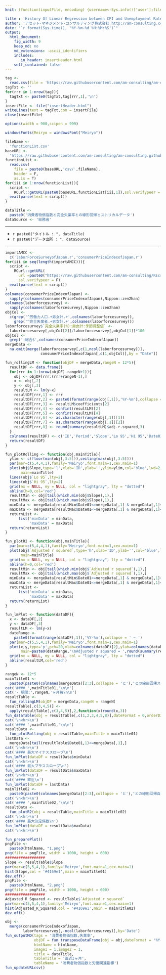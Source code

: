 ```yaml
---
knit: (function(inputFile, encoding) {username<-Sys.info()['user'];fileName<-'defaultPath.csv';pathToFile <-paste0('C:/Users/', username,'/Desktop/pathToCSV/');setwd(pathToFile);buf0<-read.csv(fileName,header = F,skip = 0,stringsAsFactor = F,check.names = F,fileEncoding = 'utf-8');timeStamp<-format(Sys.time(),'%Y%m%d%H%M%S');htmlName<-'historyOfLinearRegression';rmarkdown::render(inputFile, encoding = encoding, output_file = paste0('C:/Users/',username,buf0[2,1],'charts/','am-consulting.co.jp-',htmlName,'.html')) })

title : 'History Of Linear Regression between CPI and Unemployment Rate'
author: 'アセット･マネジメント･コンサルティング株式会社 http://am-consulting.co.jp'
date: "`r format(Sys.time(), '%Y-%m-%d %H:%M:%S')`"
output: 
  html_document:
    fig_width: 9
    keep_md: no
    md_extensions: -ascii_identifiers 
    includes:
       in_header: insertHeader.html
    self_contained: false
---
```


```r
tag <-
  read.csv(file = 'https://raw.githubusercontent.com/am-consulting/am-consulting.github.io/master/components/insertHeader.csv',header = F,fileEncoding = 'UTF8')
tagTxt <- ''
for(rrr in 1:nrow(tag)){
  tagTxt <- paste0(tagTxt,tag[rrr,1],'\n')
}
insertFile <- file("insertHeader.html")
writeLines(text = tagTxt,con = insertFile)
close(insertFile)
```

<style>.main-container {max-width : 1000px;}</style>

```r
options(width = 900,scipen = 999)
```

```r
windowsFonts(Meiryo = windowsFont("Meiryo"))
```

```r
fileName <- 
  'functionList.csv'
baseURL <- 
  'https://raw.githubusercontent.com/am-consulting/am-consulting.github.io/master/'
functionList <- 
  read.csv(
    file = paste0(baseURL,'csv/',fileName),
    header = F,
    as.is = T)
for(iii in 1:nrow(functionList)){
  script <- 
    RCurl::getURL(paste0(baseURL,functionList[iii,1]),ssl.verifypeer = F)
  eval(parse(text = script))
}
```

```r
dataTitle <- 
  paste0('消費者物価指数と完全失業率との線形回帰ヒストリカルデータ')
dataSource <- '総務省'
```

***

- `r paste0("タイトル : ", dataTitle)`
- `r paste0("データ出所 : ", dataSource)`

***

```r
importAMCC <- 
  c('laborForceSurveyofJapan.r','consumerPriceIndexofJapan.r')
for(iii in seq(length(importAMCC))){
  script <- 
    RCurl::getURL(
      url =paste0("https://raw.githubusercontent.com/am-consulting/Rscript/master/",importAMCC[iii]),
      ssl.verifypeer = F)
  eval(parse(text = script))
}
colnames(consumerPriceIndexofJapan) <- 
  sapply(colnames(consumerPriceIndexofJapan),Nippon::zen2han)
colnames(laborforcesurvey) <- 
  sapply(colnames(laborforcesurvey),Nippon::zen2han)
objCol <- 
  c(grep('^労働力人口.+男女計.+',colnames(laborforcesurvey)),
    grep('^完全失業者.+男女計.+',colnames(laborforcesurvey)))
laborforcesurvey$`完全失業率(%):男女計:季節調整値` <-
  laborforcesurvey[,objCol[2]]/laborforcesurvey[,objCol[1]]*100
objCol <-
  grep(':総合$',colnames(consumerPriceIndexofJapan))
mergeData <-
  na.omit(merge(laborforcesurvey[,c(1,ncol(laborforcesurvey))], 
                consumerPriceIndexofJapan[,c(1,objCol)],by = "Date"))
```

```r
fun_rollingLM <- function(objDF = mergeData,rangeN = 12*5){
  resultDF <- data.frame()
  for(rrr in 1:(nrow(objDF)-rangeN+1)){
    obj <- objDF[rrr:(rrr+rangeN-1),]
    x <- obj[,2]
    y <- obj[,3]
    resultLM <- lm(y~x)
    resultDF[rrr,1] <- rrr
    resultDF[rrr,2] <- paste0(format(range(obj[,1]),'%Y-%m'),collapse = '~')
    resultDF[rrr,3] <- resultLM$coefficients[2]
    resultDF[rrr,4] <- confint(resultLM)[2]
    resultDF[rrr,5] <- confint(resultLM)[4]
    resultDF[rrr,6] <- as.character(range(obj[,1])[1])
    resultDF[rrr,7] <- as.character(range(obj[,1])[2])
    resultDF[rrr,8] <- round(summary(resultLM)$adj.r.squared,3)
  }
  colnames(resultDF) <- c('ID','Period','Slope','Lo 95','Hi 95','Date01','Date02','Adjusted r squared')
  return(resultDF)
}
```

```r
fun_plotRolling <- function(obj,mainTitle){
  ylim <- c(floor(min(obj[,3:5])),ceiling(max(obj[,3:5])))
  par(mar=c(5,4,4,1),family='Meiryo',font.main=1,cex.main=1)
  plot(obj$Slope,type='l',xlab='ID',ylab='',ylim=ylim,col='blue',lwd=2,
       main=mainTitle)
  lines(obj$`Lo 95`,lty=2)
  lines(obj$`Hi 95`,lty=2)
  grid(nx = NULL, ny = NULL, col = "lightgray", lty = "dotted")
  abline(h=0,col='red')
  resultMin <- obj[tail(which.min(obj$Slope),1),]
  resultMax <- obj[tail(which.max(obj$Slope),1),]
  minData <- mergeData[resultMin$Date01<=mergeData[,1] & mergeData[,1]<=resultMin$Date02,]
  maxData <- mergeData[resultMax$Date01<=mergeData[,1] & mergeData[,1]<=resultMax$Date02,]
  returnList <-
      list('minData' = minData,
           'maxData' = maxData)
  return(returnList)
}
```

```r
fun_plotR2 <- function(obj,mainTitle){
  par(mar=c(5,4,4,1),family='Meiryo',font.main=1,cex.main=1)
  plot(obj$`Adjusted r squared`,type='h',xlab='ID',ylab='',col='blue',lwd=1,
       main=mainTitle)
  grid(nx = NULL, ny = NULL, col = "lightgray", lty = "dotted")
  abline(h=0,col='red')
  resultMin <- obj[tail(which.min(obj$`Adjusted r squared`),1),]
  resultMax <- obj[tail(which.max(obj$`Adjusted r squared`),1),]
  minData <- mergeData[resultMin$Date01<=mergeData[,1] & mergeData[,1]<=resultMin$Date02,]
  maxData <- mergeData[resultMax$Date01<=mergeData[,1] & mergeData[,1]<=resultMax$Date02,]
  returnList <-
      list('minData' = minData,
           'maxData' = maxData)
  return(returnList)
}
```

```r
fun_lmPlot <- function(dataDF){
  x <- dataDF[,2]
  y <- dataDF[,3]
  resultLM <- lm(y~x)
  dateRange <- 
    paste0(format(range(dataDF[,1]),'%Y-%m'),collapse = ' ~ ')
  par(mar=c(5,5,4,1),family='Meiryo',font.main=1,cex.main=1)
  plot(x,y,type='p',pch=20,xlab=colnames(dataDF)[2],ylab=colnames(dataDF)[3],
       main=paste0(dateRange,'\nAdjusted r squared = ',round(summary(resultLM)$adj.r.squared,3)))
  grid(nx = NULL, ny = NULL, col = "lightgray", lty = "dotted")
  abline(resultLM,col='red')
}
```

```r
rangeN <- 12*5
mainTitle01 <- 
  paste0(paste0(colnames(mergeData)[2:3],collapse = 'と'),'との線形回帰スロープ')
cat('#### ',mainTitle01,'\n\n')
cat('- 期間:',rangeN,'ヶ月毎\n\n')
resultTable <- 
  fun_rollingLM(objDF = mergeData,rangeN = rangeN)
resultTable[,c(3,4,5)] <-
  apply(resultTable[,c(3,4,5)],2,function(x)round(x,3))
fun_dataTable(obj = resultTable[,c(1,2,3,4,5,8)],dateFormat = 0,orderDirection = 'asc')
cat('\n<hr>\n')
cat('#### ',mainTitle01,'\n\n')
resultData <- 
  fun_plotRolling(obj = resultTable,mainTitle = mainTitle01)
lastData <- 
  mergeData[tail(resultTable$Date01,1)<=mergeData[,1],]
cat('\n<hr>\n')
cat('#### 最大マイナススロープ\n')
fun_lmPlot(dataDF = resultData$minData)
cat('\n<hr>\n')
cat('#### 最大プラススロープ\n')
fun_lmPlot(dataDF = resultData$maxData)
cat('\n<hr>\n')
cat('#### 直近\n')
fun_lmPlot(dataDF = lastData)
mainTitle02 <- 
  paste0(paste0(colnames(mergeData)[2:3],collapse = 'と'),'との線形回帰自由度調整済決定係数')
cat('\n<hr>\n')
cat('#### ',mainTitle02,'\n\n')
resultData <- 
  fun_plotR2(obj = resultTable,mainTitle = mainTitle02)
cat('\n<hr>\n')
cat('#### 最大決定係数\n')
fun_lmPlot(dataDF = resultData$maxData)
cat('\n<hr>\n')
```

```r
fun_preparePlot()
pngFile <-
  paste0(htmlName, "1.png")
png(file = pngFile, width = 1000, height = 600)
##################
Slope <- resultTable$Slope
par(mar=c(5,5,4,1),family='Meiryo',font.main=1,cex.main=1)
hist(Slope,col = '#4169e1',main = mainTitle01)
dev.off()
pngFile <-
  paste0(htmlName, "2.png")
png(file = pngFile, width = 1000, height = 600)
##################
Adjusted_R_Squared <- resultTable$`Adjusted r squared`
par(mar=c(5,5,4,1),family='Meiryo',font.main=1,cex.main=1)
hist(Adjusted_R_Squared,col = '#4169e1',main = mainTitle02)
dev.off()
```

```r
obj <- 
  merge(consumerPriceIndexofJapan,
        laborforcesurvey[,-ncol(laborforcesurvey)],by='Date')
fun_outputMD(tags = '消費者物価指数,失業率',
             objDF = fun_transposeDataFrame(obj = obj,dateFormat = '%Y-%m',tailN = 3),
             htmlName = htmlName,
             image1 = 1,image2 = 1,
             title = dataTitle,
             tableTitle = '直近3ヶ月',
             tableName = '消費者物価指数と労働関連指標')
fun_updateURLcsv()
```

<script>MakeNegative();</script>
<script>
  (function(i,s,o,g,r,a,m){i['GoogleAnalyticsObject']=r;i[r]=i[r]||function(){
  (i[r].q=i[r].q||[]).push(arguments)},i[r].l=1*new Date();a=s.createElement(o),
  m=s.getElementsByTagName(o)[0];a.async=1;a.src=g;m.parentNode.insertBefore(a,m)
  })(window,document,'script','https://www.google-analytics.com/analytics.js','ga');

  ga('create', 'UA-3077339-5', 'auto');
  ga('send', 'pageview');

</script>
